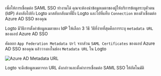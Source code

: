 เพื่อให้การเชื่อมต่อ SAML SSO ทำงานได้ คุณจะต้องนำข้อมูลเมตาของผู้ให้บริการข้อมูลระบุตัวตน (IdP) ส่งกลับไปยัง Logto มาสลับกลับมาที่ฝั่ง Logto และไปที่แท็บ `Connection` ของตัวเชื่อมต่อ Azure AD SSO ของคุณ

Logto มีวิธีการตั้งค่าข้อมูลเมตาของ IdP ให้เลือก 3 วิธี วิธีที่ง่ายที่สุดคือการระบุ `metadata URL` ของแอป Azure AD SSO

คัดลอก `App Federation Metadata Url` จากส่วน `SAML Certificates` ของแอป Azure AD SSO ของคุณ แล้ววางลงในช่อง `Metadata URL` ใน Logto

<img src="/img/assets/azure_ad_metadata_url.webp" alt="Azure AD Metadata URL" />

Logto จะดึงข้อมูลเมตาจาก URL ดังกล่าวและตั้งค่าการเชื่อมต่อ SAML SSO ให้อัตโนมัติ

